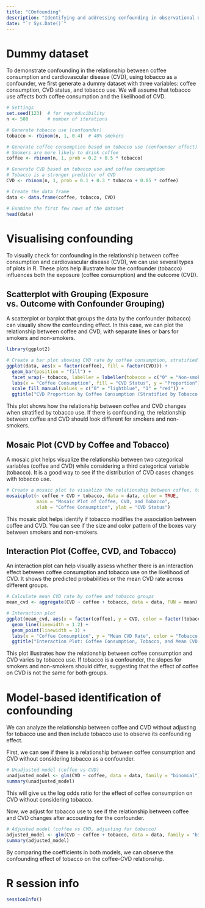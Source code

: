 ```yaml
---
title: "COnfounding"
description: "Identifying and addressing confounding in observational data"
date: "`r Sys.Date()`"
---
```


# Dummy dataset

To demonstrate confounding in the relationship between coffee consumption and cardiovascular disease (CVD), using tobacco as a confounder, we first generate a dummy dataset with three variables: coffee consumption, CVD status, and tobacco use. We will assume that tobacco use affects both coffee consumption and the likelihood of CVD.

```r
# Settings
set.seed(123)  # for reproducibility
n <- 500       # number of iterations

# Generate tobacco use (confounder)
tobacco <- rbinom(n, 1, 0.4)  # 40% smokers

# Generate coffee consumption based on tobacco use (confounder effect)
# Smokers are more likely to drink coffee
coffee <- rbinom(n, 1, prob = 0.2 + 0.5 * tobacco)  

# Generate CVD based on tobacco use and coffee consumption
# Tobacco is a stronger predictor of CVD
CVD <- rbinom(n, 1, prob = 0.1 + 0.3 * tobacco + 0.05 * coffee)

# Create the data frame
data <- data.frame(coffee, tobacco, CVD)

# Examine the first few rows of the dataset
head(data)
```

# Visualising confounding

To visually check for confounding in the relationship between coffee consumption and cardiovascular disease (CVD), we can use several types of plots in R. These plots help illustrate how the confounder (tobacco) influences both the exposure (coffee consumption) and the outcome (CVD).

## Scatterplot with Grouping (Exposure vs. Outcome with Confounder Grouping)

A scatterplot or barplot that groups the data by the confounder (tobacco) can visually show the confounding effect. In this case, we can plot the relationship between coffee and CVD, with separate lines or bars for smokers and non-smokers.

```r
library(ggplot2)

# Create a bar plot showing CVD rate by coffee consumption, stratified by tobacco use
ggplot(data, aes(x = factor(coffee), fill = factor(CVD))) +
  geom_bar(position = "fill") +
  facet_wrap(~ tobacco, labeller = labeller(tobacco = c("0" = "Non-smokers", "1" = "Smokers"))) +
  labs(x = "Coffee Consumption", fill = "CVD Status", y = "Proportion") +
  scale_fill_manual(values = c("0" = "lightblue", "1" = "red")) +
  ggtitle("CVD Proportion by Coffee Consumption (Stratified by Tobacco Use)")
```
This plot shows how the relationship between coffee and CVD changes when stratified by tobacco use. If there is confounding, the relationship between coffee and CVD should look different for smokers and non-smokers.

## Mosaic Plot (CVD by Coffee and Tobacco)

A mosaic plot helps visualize the relationship between two categorical variables (coffee and CVD) while considering a third categorical variable (tobacco). It is a good way to see if the distribution of CVD cases changes with tobacco use.

```r
# Create a mosaic plot to visualize the relationship between coffee, tobacco, and CVD
mosaicplot(~ coffee + CVD + tobacco, data = data, color = TRUE,
           main = "Mosaic Plot of Coffee, CVD, and Tobacco",
           xlab = "Coffee Consumption", ylab = "CVD Status")
```


This mosaic plot helps identify if tobacco modifies the association between coffee and CVD. You can see if the size and color pattern of the boxes vary between smokers and non-smokers.

## Interaction Plot (Coffee, CVD, and Tobacco)

An interaction plot can help visually assess whether there is an interaction effect between coffee consumption and tobacco use on the likelihood of CVD. It shows the predicted probabilities or the mean CVD rate across different groups.

```r
# Calculate mean CVD rate by coffee and tobacco groups
mean_cvd <- aggregate(CVD ~ coffee + tobacco, data = data, FUN = mean)

# Interaction plot
ggplot(mean_cvd, aes(x = factor(coffee), y = CVD, color = factor(tobacco), group = tobacco)) +
  geom_line(linewidth = 1.2) +
  geom_point(linewidth = 3) +
  labs(x = "Coffee Consumption", y = "Mean CVD Rate", color = "Tobacco Use") +
  ggtitle("Interaction Plot: Coffee Consumption, Tobacco, and Mean CVD Rate")

```
This plot illustrates how the relationship between coffee consumption and CVD varies by tobacco use. If tobacco is a confounder, the slopes for smokers and non-smokers should differ, suggesting that the effect of coffee on CVD is not the same for both groups.

# Model-based identification of confounding

We can analyze the relationship between coffee and CVD without adjusting for tobacco use and then include tobacco use to observe its confounding effect.

First, we can see if there is a relationship between coffee consumption and CVD without considering tobacco as a confounder.

```r
# Unadjusted model (coffee vs CVD)
unadjusted_model <- glm(CVD ~ coffee, data = data, family = "binomial")
summary(unadjusted_model)
```

This will give us the log odds ratio for the effect of coffee consumption on CVD without considering tobacco.

Now, we adjust for tobacco use to see if the relationship between coffee and CVD changes after accounting for the confounder.

```r
# Adjusted model (coffee vs CVD, adjusting for tobacco)
adjusted_model <- glm(CVD ~ coffee + tobacco, data = data, family = "binomial")
summary(adjusted_model)
```

By comparing the coefficients in both models, we can observe the confounding effect of tobacco on the coffee-CVD relationship.

# R session info

```r
sessionInfo()
```
